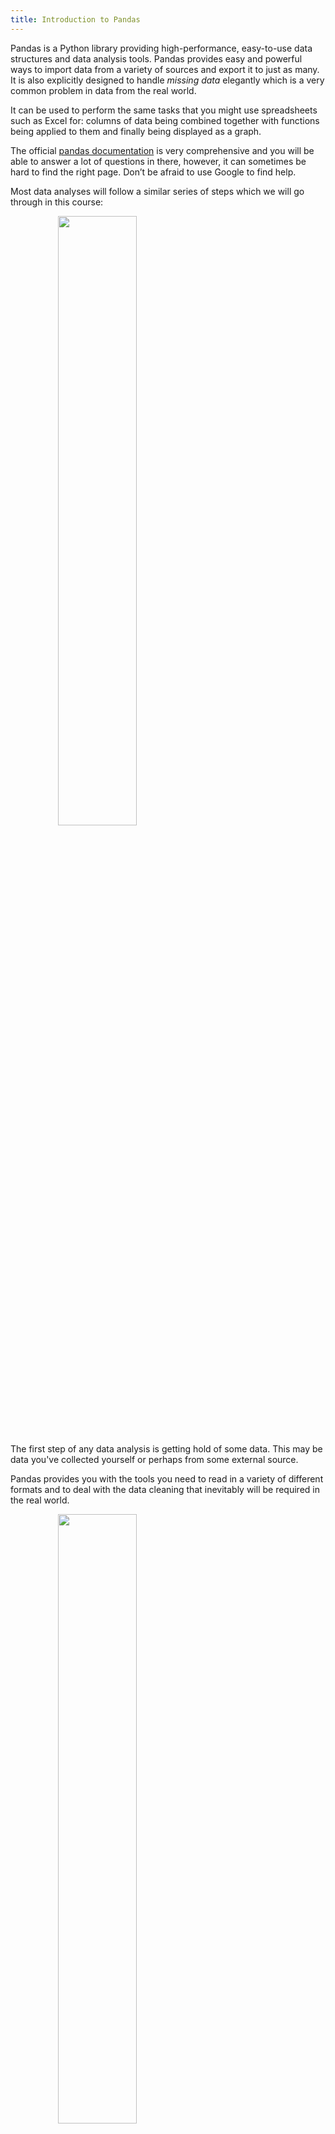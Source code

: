 ```yaml
---
title: Introduction to Pandas
---
```


Pandas is a Python library providing high-performance, easy-to-use data structures and data analysis tools. Pandas provides easy and powerful ways to import data from a variety of sources and export it to just as many. It is also explicitly designed to handle *missing data* elegantly which is a very common problem in data from the real world.

It can be used to perform the same tasks that you might use spreadsheets such as Excel for: columns of data being combined together with functions being applied to them and finally being displayed as a graph.

The official [pandas documentation](http://pandas.pydata.org/pandas-docs/stable/) is very comprehensive and you will be able to answer a lot of questions in there, however, it can sometimes be hard to find the right page. Don't be afraid to use Google to find help.

Most data analyses will follow a similar series of steps which we will go through in this course:

```{=html}
<div class="contents-grid">
    <div class="grid-icon"><img src="../assets/pipeline1.svg" width="50%" style="padding-left: 15%;></div>
    <div class="grid-text">
        <p>
            The first step of any data analysis is getting hold of some data.
            This may be data you've collected yourself or perhaps from some external source.
        </p>
        <p>
            Pandas provides you with the tools you need to read in a variety of different formats and to deal with the data cleaning that inevitably will be required in the real world.
        </p>
    </div>
    <div class="grid-arrow"><img src="../assets/down_arrow.svg" width="50%" style="padding-left: 15%;"></div>
    <div class="grid-text"></div>
    <div class="grid-item"><img src="../assets/pipeline2.svg" width="50%" style="padding-left: 15%;></div>
    <div class="grid-text">
        <p>Pandas provides us with all the tools we need to be able to select, query, filter and combine our data.</p>
        <p>We will start with the basics of selcting our data and then move on to more complex selections and how to ask questions of your data.</p>
    </div>
    <div class="grid-arrow"><img src="../assets/down_arrow.svg" width="50%" style="padding-left: 15%;></div>
    <div class="grid-text"></div>
    <div class="grid-icon"><img src="../assets/pipeline3.svg" width="50%" style="padding-left: 15%;></div>
    <div class="grid-text">
        <p>
            Working with raw data will only get you so far.
            At the end we will learn how we can visualise our data with graphs and plot to communicate our results best.
        </p>
    </div>
</div> 
```
